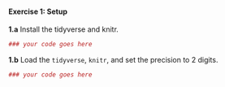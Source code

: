 #### Exercise 1: Setup

__1.a__ Install the tidyverse and knitr.

```r

### your code goes here   

```

__1.b__ Load the `tidyverse`, `knitr`, and set the precision to 2 digits.

```r

### your code goes here

```
